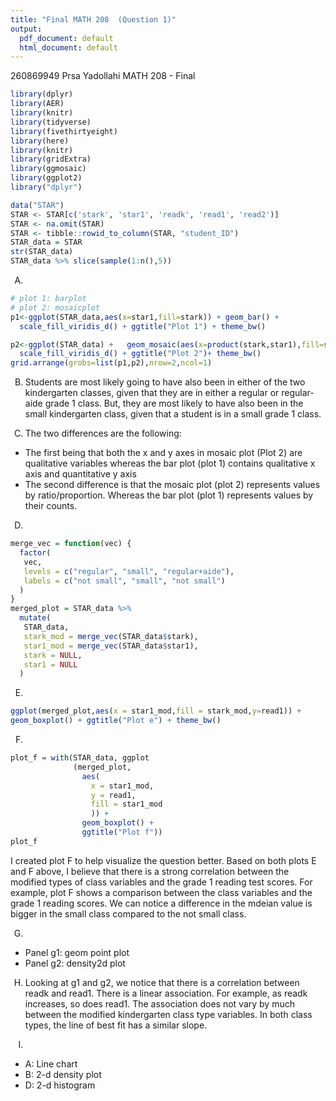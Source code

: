 ```yaml
---
title: "Final MATH 208  (Question 1)"
output:
  pdf_document: default
  html_document: default
---
```

260869949 \newline
Prsa Yadollahi \newline
MATH 208 - Final \newline


```r
library(dplyr)
library(AER)
library(knitr)
library(tidyverse)
library(fivethirtyeight)
library(here)
library(knitr)
library(gridExtra)
library(ggmosaic)
library(ggplot2)
library("dplyr")
```

```r
data("STAR")
STAR <- STAR[c('stark', 'star1', 'readk', 'read1', 'read2')]
STAR <- na.omit(STAR)
STAR <- tibble::rowid_to_column(STAR, "student_ID")
STAR_data = STAR
str(STAR_data)
STAR_data %>% slice(sample(1:n(),5))
```

(A)
```r
# plot 1: barplot
# plot 2: mosaicplot
p1<-ggplot(STAR_data,aes(x=star1,fill=stark)) + geom_bar() +
  scale_fill_viridis_d() + ggtitle("Plot 1") + theme_bw()

p2<-ggplot(STAR_data) +   geom_mosaic(aes(x=product(stark,star1),fill=stark))+
  scale_fill_viridis_d() + ggtitle("Plot 2")+ theme_bw()
grid.arrange(grobs=list(p1,p2),nrow=2,ncol=1)
```



(B)
Students are most likely going to have also been in either of the two kindergarten classes, given that they are in either a regular or regular-aide grade 1 class. But, they are most likely to have also been in the small kindergarten class, given that a student is in a small grade 1 class.

(C)
The two differences are the following:
* The first being that both the x and y axes in mosaic plot (Plot 2) are qualitative variables whereas the bar plot (plot 1) contains qualitative x axis and quantitative y axis
* The second difference is that the mosaic plot (plot 2) represents values by ratio/proportion. Whereas the bar plot (plot 1) represents values by their counts.


(D)
```r
merge_vec = function(vec) {
  factor(
   vec,
   levels = c("regular", "small", "regular+aide"),
   labels = c("not small", "small", "not small")
  )
}
merged_plot = STAR_data %>%
  mutate(
   STAR_data,
   stark_mod = merge_vec(STAR_data$stark),
   star1_mod = merge_vec(STAR_data$star1),
   stark = NULL,
   star1 = NULL
  )
```

(E)
```r
ggplot(merged_plot,aes(x = star1_mod,fill = stark_mod,y=read1)) +
geom_boxplot() + ggtitle("Plot e") + theme_bw()
```

(F)
```r
plot_f = with(STAR_data, ggplot
              (merged_plot,
                aes(
                  x = star1_mod,
                  y = read1,
                  fill = star1_mod
                  )) +
                geom_boxplot() +
                ggtitle("Plot f"))
plot_f
```
I created plot F to help visualize the question better.
Based on both plots E and F above, I believe that there is a strong correlation between the modified types of class variables and the grade 1 reading test scores. For example, plot F shows a comparison between the class variables and the grade 1 reading scores. We can notice a difference in the mdeian value is bigger in the small class compared to the not small class.

(G)
* Panel g1: geom point plot
* Panel g2: density2d plot

(H)
Looking at g1 and g2, we notice that there is a correlation between readk and read1. There is a linear association. For example, as readk increases, so does read1. The association does not vary by much between the modified kindergarten class type variables. In both class types, the line of best fit has a similar slope.

(I)
* A: Line chart
* B: 2-d density plot
* D: 2-d histogram












